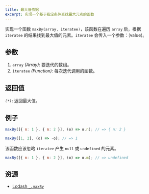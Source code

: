 ```yaml
---
title: 最大值依据
excerpt: 实现一个基于指定条件查找最大元素的函数
---
```


实现一个函数 `maxBy(array, iteratee)`，该函数在遍历 `array` 后，根据 `iteratee` 的结果找到最大值的元素。`iteratee` 会传入一个参数：(value)。

## 参数

1. `array` *(Array)*: 要迭代的数组。
2. `iteratee` *(Function)*: 每次迭代调用的函数。

## 返回值

*`(*)`*: 返回最大值。

## 例子

```js
maxBy([{ n: 1 }, { n: 2 }], (o) => o.n); // => { n: 2 }

maxBy([1, 2], (o) => -o); // => 1
```

该函数应该忽略 `iteratee` 产生 `null` 或 `undefined` 的元素。

```js
maxBy([{ n: 1 }, { n: 2 }], (o) => o.m); // => undefined
```

## 资源

* [Lodash `_.maxBy`](https://lodash.com/docs/#maxBy)

